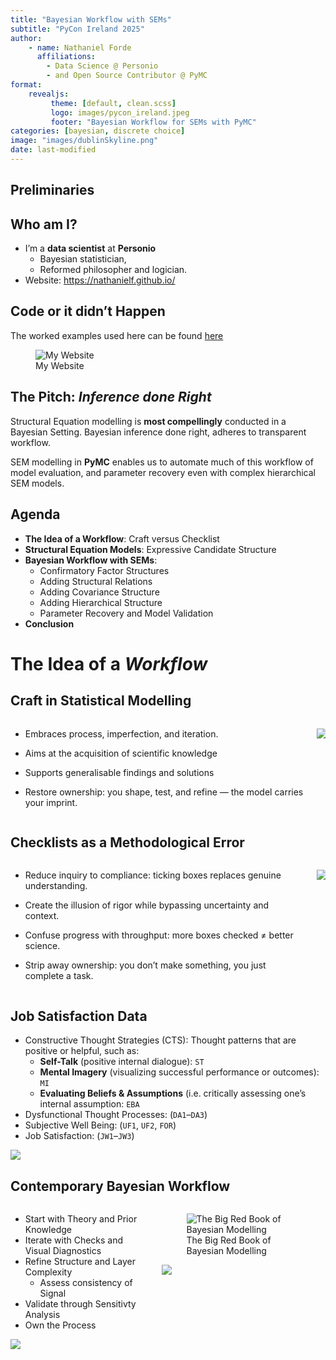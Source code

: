 ```yaml
---
title: "Bayesian Workflow with SEMs"
subtitle: "PyCon Ireland 2025"
author: 
    - name: Nathaniel Forde
      affiliations: 
        - Data Science @ Personio
        - and Open Source Contributor @ PyMC
format: 
    revealjs:
         theme: [default, clean.scss]
         logo: images/pycon_ireland.jpeg
         footer: "Bayesian Workflow for SEMs with PyMC"
categories: [bayesian, discrete choice]
image: "images/dublinSkyline.png"
date: last-modified
---
```


## Preliminaries {.smaller}

:::{.callout-warning}
## Who am I?
- I'm a __data scientist__ at __[Personio]{.blue}__ 
    - Bayesian statistician, 
    - Reformed philosopher and logician. 
- Website: [https://nathanielf.github.io/](https://nathanielf.github.io/)
:::
 
::: {.callout-tip}
## Code or it didn't Happen
The worked examples used here can be found [here](https://www.pymc-marketing.io/en/latest/notebooks/customer_choice/nested_logit.html)
:::

![My Website](images/QR_CODE.png)


## **The Pitch**: _Inference done Right_

Structural Equation modelling is [__most compellingly__]{.blue} conducted in a Bayesian Setting. Bayesian inference done right, adheres to transparent workflow. 

SEM modelling in **PyMC** enables us to automate much of this workflow of model evaluation, and parameter recovery even with complex hierarchical SEM models.  

## Agenda

- __The Idea of a Workflow__: Craft versus Checklist
- __Structural Equation Models__: Expressive Candidate Structure
- __Bayesian Workflow with SEMs__: 
  - Confirmatory Factor Structures
  - Adding Structural Relations
  - Adding Covariance Structure
  - Adding Hierarchical Structure
  - Parameter Recovery and Model Validation
- __Conclusion__

# The __Idea__ of a _Workflow_

## Craft in Statistical Modelling {.smaller}

:::: {.columns}
::: {.column}
- Embraces process, imperfection, and iteration.

::: {.fragment .fade-in}
- Aims at the acquisition of scientific knowledge
:::

::: {.fragment .fade-in}
- Supports generalisable findings and solutions
:::

::: {.fragment .fade-in}
- Restore ownership: you shape, test, and refine — the model carries your imprint.
:::

:::
::: {.column}
![](images/craft_v_corporate.png)
:::
:::

## Checklists as a Methodological Error {.smaller}

::::  {.columns}
::: {.column}
- Reduce inquiry to compliance: ticking boxes replaces genuine understanding.

::: {.fragment .fade-in}
- Create the illusion of rigor while bypassing uncertainty and context.
:::

::: {.fragment .fade-in}
- Confuse progress with throughput: more boxes checked ≠ better science.
:::

::: {.fragment .fade-in}
- Strip away ownership: you don’t make something, you just complete a task.
:::

:::
::: {.column}
![](images/metric_blindness.png)
:::
::: 

## Job Satisfaction Data {.smaller}

:::: {.rows}
::: {.row}
- Constructive Thought Strategies (CTS): Thought patterns that are positive or helpful, such as:
  - __Self-Talk__ (positive internal dialogue): `ST`
  - __Mental Imagery__ (visualizing successful performance or outcomes): `MI` 
  - __Evaluating Beliefs & Assumptions__ (i.e. critically assessing one’s internal assumption: `EBA`
- Dysfunctional Thought Processes: (`DA1`–`DA3`)
- Subjective Well Being: (`UF1`, `UF2`, `FOR`)
- Job Satisfaction: (`JW1`–`JW3`)
:::
::: {.row}

![](images/SEM_structure.png)
:::
:::

## Contemporary Bayesian Workflow {.smaller}

:::: {.columns}
::: {.column}
- Start with Theory and Prior Knowledge
- Iterate with Checks and Visual Diagnostics
- Refine Structure and Layer Complexity
  - Assess consistency of Signal
- Validate through Sensitivty Analysis
- Own the Process

::: {.fragment .fade-in}
![](images/arviz.png)
:::

:::
::: {.column}
![The Big Red Book of Bayesian Modelling](images/bda_image.jpg)

::: {.fragment .fade-in}
![](images/pymc.jpg)
:::

:::
::: 



